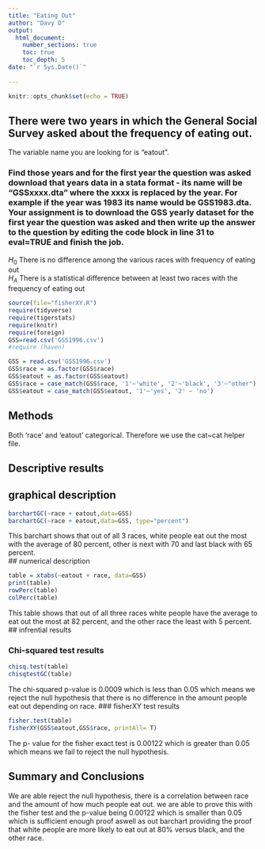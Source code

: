 ```yaml
---
title: "Eating Out"
author: "Davy D"
output: 
  html_document:
    number_sections: true
    toc: true
    toc_depth: 5
date: "`r Sys.Date()`"    
    
---
```


```r
knitr::opts_chunk$set(echo = TRUE)
```

## There were two years in which the General Social Survey asked about the frequency of eating out.

The variable name you are looking for is "eatout".


### Find those years and for the first year the question was asked download that years data in a stata format - its name will be "GSSxxxx.dta" where the xxxx is replaced by the year.  For example if the year was 1983 its name would be GSS1983.dta. Your assignment is to download the GSS yearly dataset for the first year the question was asked and then  write up the answer to the question by editing the  code block in line 31 to eval=TRUE and finish the job. 

$H_0$ There is no difference among the various races with frequency of eating out  
$H_A$ There is a statistical difference between at least two races with the frequency of eating out  


```r
source(file="fisherXY.R")
require(tidyverse)
require(tigerstats)
require(knitr)
require(foreign)
GSS=read.csv('GSS1996.csv')
#require (haven)
```

```r
GSS = read.csv('GSS1996.csv')
GSS$race = as.factor(GSS$race)
GSS$eatout = as.factor(GSS$eatout)
GSS$race = case_match(GSS$race, '1'~'white', '2'~'black', '3'~"other")
GSS$eatout = case_match(GSS$eatout, '1'~'yes', '2' ~ 'no')

```

## Methods

Both 'race' and 'eatout' categorical. Therefore we use the cat~cat helper file. 

## Descriptive results

## graphical description

```r
barchartGC(~race + eatout,data=GSS)
barchartGC(~race + eatout,data=GSS, type="percent")
```

This barchart shows that out of all 3 races, white people eat out the most with the average of 80 percent, other is next with 70 and last black with 65 percent.  
## numerical description

```r
table = xtabs(~eatout + race, data=GSS)
print(table)
rowPerc(table)
colPerc(table)
```
This table shows that out of all three races white people have the average to eat out the most at 82 percent, and the other race the least with 5 percent.
## infrential results

### Chi-squared test results
```r
chisq.test(table)
chisqtestGC(table)
```

The chi-squared p-value is 0.0009 which is less than 0.05 which means we reject the null hypothesis that there is no difference in the amount people eat out depending on race.
### fisherXY test results
```r
fisher.test(table)
fisherXY(GSS$eatout,GSS$race, printAll= T)
```
The p- value for the fisher exact test is 0.00122 which is greater than 0.05 which means we fail to reject the null hypothesis. 

## Summary and Conclusions

We are able reject the null hypothesis, there is a correlation between race and the amount of how much people eat out. we are able to prove this with the fisher test and the p-value being 0.00122 which is smaller than 0.05 which is sufficient enough proof aswell as out barchart providing the proof that white people are more likely to eat out at 80% versus black, and the other race. 


